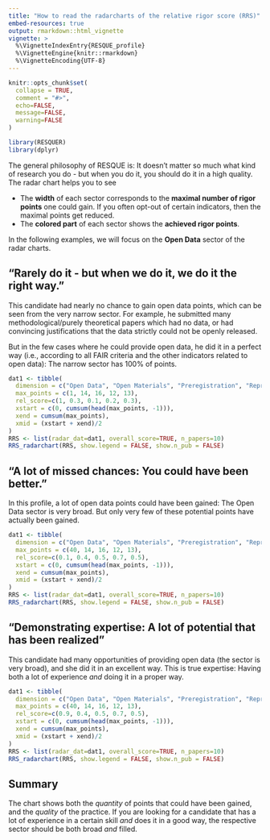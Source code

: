 ```yaml
---
title: "How to read the radarcharts of the relative rigor score (RRS)"
embed-resources: true
output: rmarkdown::html_vignette
vignette: >
  %\VignetteIndexEntry{RESQUE_profile}
  %\VignetteEngine{knitr::rmarkdown}
  %\VignetteEncoding{UTF-8}
---
```


```r
knitr::opts_chunk$set(
  collapse = TRUE,
  comment = "#>",
  echo=FALSE,
  message=FALSE,
  warning=FALSE
)
```

```r
library(RESQUER)
library(dplyr)
```

The general philosophy of RESQUE is: It doesn't matter so much what kind of research you do - but when you do it, you should do it in a high quality.
The radar chart helps you to see 

- The **width** of each sector corresponds to the **maximal number of rigor points** one could gain. If you often opt-out of certain indicators, then the maximal points get reduced.
- The **colored part** of each sector shows the **achieved rigor points**.

In the following examples, we will focus on the **Open Data** sector of the radar charts.

## "Rarely do it - but when we do it, we do it the right way."

This candidate had nearly no chance to gain open data points, which can be seen from the very narrow sector.
For example, he submitted many methodological/purely theoretical papers which had no data, or had convincing justifications that the data strictly could not be openly released.

But in the few cases where he could provide open data, he did it in a perfect way (i.e., according to all FAIR criteria and the other indicators related to open data): The narrow sector has 100% of points.

```r
dat1 <- tibble(
  dimension = c("Open Data", "Open Materials", "Preregistration", "Reproducible Code \n& Verification", "Theorizing \n& Formal Modeling"),
  max_points = c(1, 14, 16, 12, 13),
  rel_score=c(1, 0.3, 0.1, 0.2, 0.3),
  xstart = c(0, cumsum(head(max_points, -1))),
  xend = cumsum(max_points),
  xmid = (xstart + xend)/2
)
RRS <- list(radar_dat=dat1, overall_score=TRUE, n_papers=10)
RRS_radarchart(RRS, show.legend = FALSE, show.n_pub = FALSE)
```


## "A lot of missed chances: You could have been better."

In this profile, a lot of open data points could have been gained: The Open Data sector is very broad.
But only very few of these potential points have actually been gained.

```r
dat1 <- tibble(
  dimension = c("Open Data", "Open Materials", "Preregistration", "Reproducible Code \n& Verification", "Theorizing \n& Formal Modeling"),
  max_points = c(40, 14, 16, 12, 13),
  rel_score=c(0.1, 0.4, 0.5, 0.7, 0.5),
  xstart = c(0, cumsum(head(max_points, -1))),
  xend = cumsum(max_points),
  xmid = (xstart + xend)/2
)
RRS <- list(radar_dat=dat1, overall_score=TRUE, n_papers=10)
RRS_radarchart(RRS, show.legend = FALSE, show.n_pub = FALSE)
```

## "Demonstrating expertise: A lot of potential that has been realized"

This candidate had many opportunities of providing open data (the sector is very broad), and she did it in an excellent way.
This is true expertise: Having both a lot of experience *and* doing it in a proper way.

```r
dat1 <- tibble(
  dimension = c("Open Data", "Open Materials", "Preregistration", "Reproducible Code \n& Verification", "Theorizing \n& Formal Modeling"),
  max_points = c(40, 14, 16, 12, 13),
  rel_score=c(0.9, 0.4, 0.5, 0.7, 0.5),
  xstart = c(0, cumsum(head(max_points, -1))),
  xend = cumsum(max_points),
  xmid = (xstart + xend)/2
)
RRS <- list(radar_dat=dat1, overall_score=TRUE, n_papers=10)
RRS_radarchart(RRS, show.legend = FALSE, show.n_pub = FALSE)
```


## Summary

The chart shows both the *quantity* of points that could have been gained, and the *quality* of the practice.
If you are looking for a candidate that has a lot of experience in a certain skill *and* does it in a good way, the respective sector should be both broad *and* filled.
